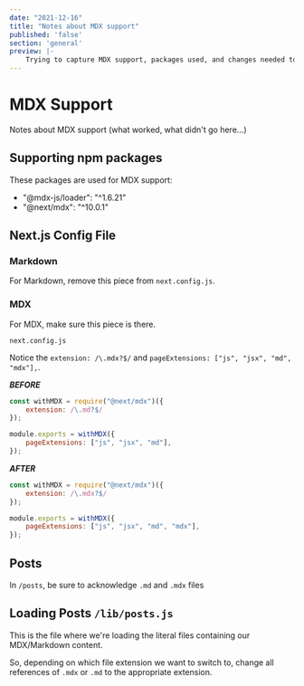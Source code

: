 ```yaml
---
date: "2021-12-16"
title: "Notes about MDX support"
published: 'false'
section: 'general'
preview: |-
    Trying to capture MDX support, packages used, and changes needed to make it happen.
---
```


# MDX Support

Notes about MDX support (what worked, what didn't go here...)

## Supporting npm packages

These packages are used for MDX support:

- "@mdx-js/loader": "^1.6.21"
- "@next/mdx": "^10.0.1"


## Next.js Config File

### Markdown

For Markdown, remove this piece from `next.config.js`.

### MDX

For MDX, make sure this piece is there.

`next.config.js`

Notice the `extension: /\.mdx?$/` and `pageExtensions: ["js", "jsx", "md", "mdx"],`.

***BEFORE***

```js
const withMDX = require("@next/mdx")({
    extension: /\.md?$/
});

module.exports = withMDX({
    pageExtensions: ["js", "jsx", "md"],
});
```

***AFTER***

```js
const withMDX = require("@next/mdx")({
    extension: /\.mdx?$/
});

module.exports = withMDX({
    pageExtensions: ["js", "jsx", "md", "mdx"],
});
```


## Posts

In `/posts`, be sure to acknowledge `.md` and `.mdx` files


## Loading Posts `/lib/posts.js`

This is the file where we're loading the literal files containing our MDX/Markdown content.

So, depending on which file extension we want to switch to, change all references of `.mdx` or `.md` to the appropriate extension.